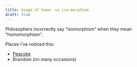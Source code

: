 ```yaml
---
title: Usage of homo- vs iso-morphism
draft: true
---
```


Philosophers incorrectly say "isomorphism" when they mean "homomorphism". 

Places I've noticed this:

- [Peacoke](/docs/phil/elucidations/24.qmd)
- Brandom (on many occasions)
